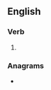 {{also|éviscérâtes}}
==English==

===Verb===
{{head|en|verb form}}

# {{en-third-person singular of|eviscerate}}

===Anagrams===
* {{anagrams|en|a=aceeeirsstv|tea services}}